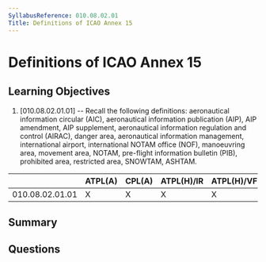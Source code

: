 ```yaml
---
SyllabusReference: 010.08.02.01
Title: Definitions of ICAO Annex 15
---
```


# Definitions of ICAO Annex 15

## Learning Objectives

1. [010.08.02.01.01] -- Recall the following definitions: aeronautical
   information circular (AIC), aeronautical information publication (AIP), AIP
   amendment, AIP supplement, aeronautical information regulation and control
   (AIRAC), danger area, aeronautical information management, international
   airport, international NOTAM office (NOF), manoeuvring area, movement area,
   NOTAM, pre-flight information bulletin (PIB), prohibited area, restricted
   area, SNOWTAM, ASHTAM.

|                 | ATPL(A) | CPL(A) | ATPL(H)/IR | ATPL(H)/VFR | CPL(H) | IR  | CBIR(A) |
| --------------- | ------- | ------ | ---------- | ----------- | ------ | --- | ------- |
| 010.08.02.01.01 | X       | X      | X          | X           | X      | X   | X       |

## Summary

## Questions
